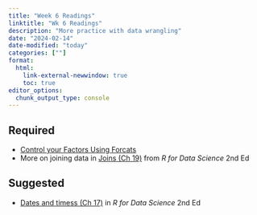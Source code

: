 ```yaml
---
title: "Week 6 Readings"
linktitle: "Wk 6 Readings"
description: "More practice with data wrangling"
date: "2024-02-14"
date-modified: "today"
categories: [""]
format: 
  html:
    link-external-newwindow: true
    toc: true
editor_options: 
  chunk_output_type: console
---
```



## Required

- [Control your Factors Using Forcats](https://sciencificity-blog.netlify.app/posts/2021-01-30-control-your-factors-with-forcats/)
- More on joining data in [Joins (Ch 19)](https://r4ds.hadley.nz/joins.html) from *R for Data Science* 2nd Ed

## Suggested


- [Dates and timess (Ch 17)](https://r4ds.hadley.nz/datetimes.html) in *R for Data Science* 2nd Ed

